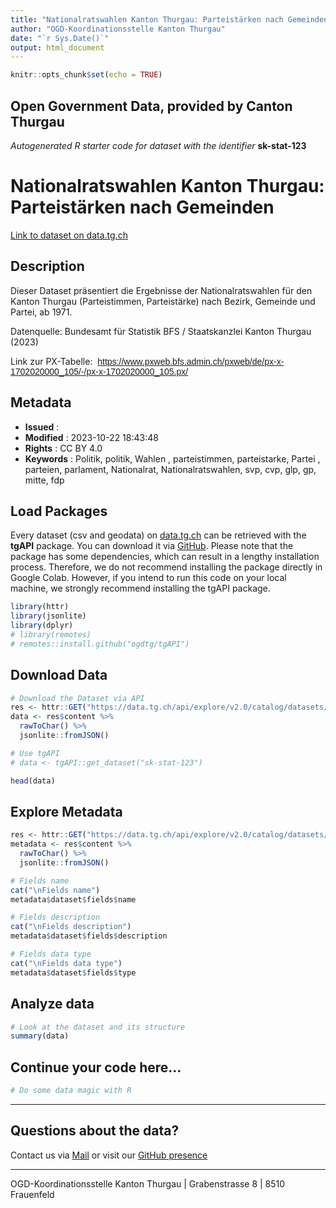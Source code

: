 ```yaml
---
title: "Nationalratswahlen Kanton Thurgau: Parteistärken nach Gemeinden"
author: "OGD-Koordinationsstelle Kanton Thurgau"
date: "`r Sys.Date()`"
output: html_document
---
```


```r
knitr::opts_chunk$set(echo = TRUE)
```

## Open Government Data, provided by **Canton Thurgau**
*Autogenerated R starter code for dataset with the identifier* **sk-stat-123**


# **Nationalratswahlen Kanton Thurgau: Parteistärken nach Gemeinden**

[Link to dataset on data.tg.ch](https://data.tg.ch/explore/dataset/sk-stat-123/information/)

## Description

<p>Dieser Dataset präsentiert die Ergebnisse der Nationalratswahlen für den Kanton Thurgau (Parteistimmen, Parteistärke) nach Bezirk, Gemeinde und Partei, ab 1971.</p><p>Datenquelle: Bundesamt für Statistik BFS / Staatskanzlei Kanton Thurgau (2023)</p><p>Link zur PX-Tabelle:  <a href='https://www.pxweb.bfs.admin.ch/pxweb/de/px-x-1702020000_104/-/px-x-1702020000_104.px/' style='background-color: rgb(255, 255, 255); font-family: sans-serif; font-size: 14px; font-weight: 400;' target='_blank'>https://www.pxweb.bfs.admin.ch/pxweb/de/px-x-1702020000_105/-/px-x-1702020000_105.px/</a><br/></p>

## Metadata

- **Issued**                   : 
- **Modified**                 : 2023-10-22 18:43:48
- **Rights**                   : CC BY 4.0
- **Keywords**                 : Politik, politik, Wahlen , parteistimmen, parteistarke, Partei , parteien, parlament, Nationalrat, Nationalratswahlen, svp, cvp, glp, gp, mitte, fdp

## Load Packages

Every dataset (csv and geodata) on [data.tg.ch](https://data.tg.ch/pages/start/) can be retrieved with the **tgAPI** package. You can download it via [GitHub](https://github.com/ogdtg/tgAPI). Please note that the package has some dependencies, which can result in a lengthy installation process. Therefore, we do not recommend installing the package directly in Google Colab. However, if you intend to run this code on your local machine, we strongly recommend installing the tgAPI package.

```r
library(httr)
library(jsonlite)
library(dplyr)
# library(remotes)
# remotes::install.github("ogdtg/tgAPI")

```


## Download Data


```r
# Download the Dataset via API
res <- httr::GET("https://data.tg.ch/api/explore/v2.0/catalog/datasets/sk-stat-123/exports/json")
data <- res$content %>%
  rawToChar() %>%
  jsonlite::fromJSON()

# Use tgAPI
# data <- tgAPI::get_dataset("sk-stat-123")

head(data)

```


## Explore Metadata

```r

res <- httr::GET("https://data.tg.ch/api/explore/v2.0/catalog/datasets/sk-stat-123")
metadata <- res$content %>%
  rawToChar() %>%
  jsonlite::fromJSON()

# Fields name
cat("\nFields name")
metadata$dataset$fields$name

# Fields description
cat("\nFields description")
metadata$dataset$fields$description

# Fields data type
cat("\nFields data type")
metadata$dataset$fields$type

```


## Analyze data

```r

# Look at the dataset and its structure
summary(data)

```


## Continue your code here...


```r
# Do some data magic with R
```

------------------------------------------------------------------------

## Questions about the data?

Contact us via [Mail](mailto:ogd@tg.ch) or visit our [GitHub presence](https://github.com/ogdtg)


------------------------------------------------------------------------

OGD-Koordinationsstelle Kanton Thurgau | Grabenstrasse 8 | 8510 Frauenfeld

